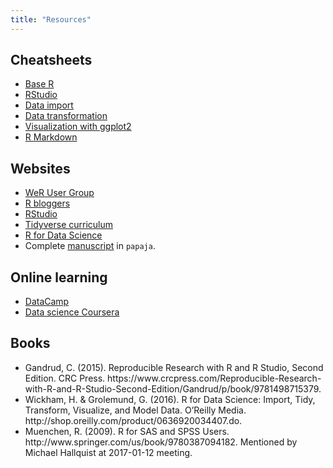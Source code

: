 ```yaml
---
title: "Resources"
---
```


## Cheatsheets
- [Base R](http://github.com/rstudio/cheatsheets/raw/master/source/pdfs/base-r.pdf)
- [RStudio](https://www.rstudio.com/wp-content/uploads/2016/01/rstudio-IDE-cheatsheet.pdf)
- [Data import](https://github.com/rstudio/cheatsheets/raw/master/source/pdfs/data-import-cheatsheet.pdf)
- [Data transformation](https://github.com/rstudio/cheatsheets/raw/master/source/pdfs/data-transformation-cheatsheet.pdf)
- [Visualization with ggplot2](https://www.rstudio.com/wp-content/uploads/2016/11/ggplot2-cheatsheet-2.1.pdf)
- [R Markdown](https://www.rstudio.com/wp-content/uploads/2016/03/rmarkdown-cheatsheet-2.0.pdf)

## Websites

- [WeR User Group](http://sites.psu.edu/werclub/2016/10/09/the-goal-of-we-r-penn-state-r-users-group/)
- [R bloggers](https://www.r-bloggers.com/)
- [RStudio](http://rstudio.com)
- [Tidyverse curriculum](https://dcl-2017-04.github.io/curriculum/)
- [R for Data Science](http://r4ds.had.co.nz/)
- Complete [manuscript](https://github.com/methexp/subliminal-EC) in `papaja`.

## Online learning

- [DataCamp](http://datacamp.com)
- [Data science Coursera](https://www.coursera.org/specializations/jhu-data-science)

## Books

- Gandrud, C. (2015). Reproducible Research with R and R Studio, Second Edition. CRC Press. https://www.crcpress.com/Reproducible-Research-with-R-and-R-Studio-Second-Edition/Gandrud/p/book/9781498715379.
- Wickham, H. & Grolemund, G. (2016). R for Data Science: Import, Tidy, Transform, Visualize, and Model Data. O’Reilly Media. http://shop.oreilly.com/product/0636920034407.do.
- Muenchen, R. (2009). R for SAS and SPSS Users. http://www.springer.com/us/book/9780387094182. Mentioned by Michael Hallquist at 2017-01-12 meeting.
